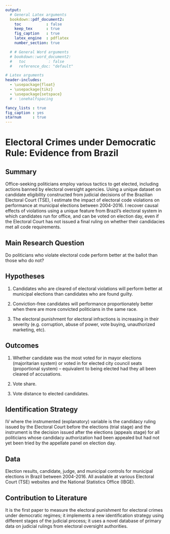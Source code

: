```yaml
---
output:
  # General Latex arguments
  bookdown::pdf_document2:
    toc           : false
    keep_tex      : true
    fig_caption   : true
    latex_engine  : pdflatex
    number_section: true

  # # General Word arguments
  # bookdown::word_document2:
  #   toc          : false
  #   reference_doc: "default"

# Latex arguments
header-includes:
  - \usepackage{float}
  - \usepackage{tikz}
  - \usepackage{setspace}
  # - \onehalfspacing

fancy_lists : true
fig_caption : yes
starnum     : true
---
```


# Electoral Crimes under Democratic Rule: Evidence from Brazil {#title1}

## Summary

Office-seeking politicians employ various tactics to get elected, including actions banned by electoral oversight agencies. Using a unique dataset on candidate eligibility constructed from judicial decisions of the Brazilian Electoral Court (TSE), I estimate the impact of electoral code violations on performance at municipal elections between 2004-2016. I recover causal effects of violations using a unique feature from Brazil's electoral system in which candidates run for office, and can be voted on election day, even if the Electoral Court has not issued a final ruling on whether their candidacies met all code requirements.

## Main Research Question

Do politicians who violate electoral code perform better at the ballot than those who do not?

## Hypotheses

#. Candidates who are cleared of electoral violations will perform better at municipal elections than candidates who are found guilty.

#. Conviction-free candidates will performance proportionately better when there are more convicted politicians in the same race.

#. The electoral punishment for electoral infractions is increasing in their severity (e.g. corruption, abuse of power, vote buying, unauthorized marketing, etc).

## Outcomes

#. Whether candidate was the most voted for in mayor elections (majoritarian system) or voted in for elected city council seats (proportional system) -- equivalent to being elected had they all been cleared of accusations.

#. Vote share.

#. Vote distance to elected candidates.

## Identification Strategy

IV where the instrumented (explanatory) variable is the candidacy ruling issued by the Electoral Court before the elections (trial stage) and the instrument is the decision issued after the elections (appeals stage) for all politicians whose candidacy authorization had been appealed but had not yet been tried by the appellate panel on election day.

## Data

Election results, candidate, judge, and municipal controls for municipal elections in Brazil between 2004-2016. All available at various Electoral Court (TSE) websites and the National Statistics Office (IBGE).

## Contribution to Literature

It is the first paper to measure the electoral punishment for electoral crimes under democratic regimes; it implements a new identification strategy using different stages of the judicial process; it uses a novel database of primary data on judicial rulings from electoral oversight authorities.
